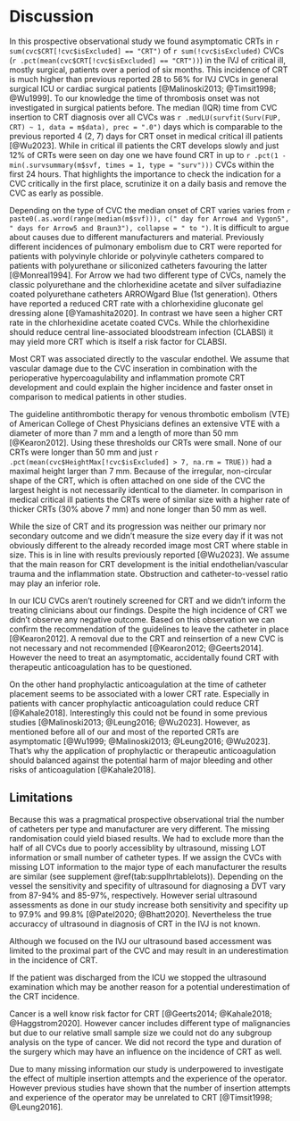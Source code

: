 # Discussion

In this prospective observational study
we found asymptomatic CRTs in `r sum(cvc$CRT[!cvc$isExcluded] == "CRT")` of `r sum(!cvc$isExcluded)` CVCs (`r .pct(mean(cvc$CRT[!cvc$isExcluded] == "CRT"))`) in the IVJ of critical ill, mostly surgical, patients over a period of six months.
This incidence of CRT is much higher than previous reported 28 to 56% for IVJ CVCs in general surgical ICU or cardiac surgical patients [@Malinoski2013; @Timsit1998; @Wu1999].
To our knowledge the time of thrombosis onset was not investigated in surgical patients before.
The median (IQR) time from CVC insertion to CRT diagnosis over all CVCs was `r .medLU(survfit(Surv(FUP, CRT) ~ 1, data = m$data), prec = ".0")` days which is comparable to the previous reported 4 (2, 7) days
for CRT onset in medical critical ill patients [@Wu2023].
While in critical ill patients the CRT develops slowly and just 12% of CRTs were seen on day one we have found CRT in up to `r .pct(1 - min(.survsummary(m$svf, times = 1, type = "surv")))` CVCs within the first 24 hours.
That highlights the importance to check the indication for a CVC critically in the first place, scrutinize it on a daily basis and remove the CVC as early as possible.

Depending on the type of CVC the median onset of CRT varies
varies from `r paste0(.as.word(range(median(m$svf))), c(" day for Arrow4 and Vygon5", " days for Arrow5 and Braun3"), collapse = " to ")`.
It is difficult to argue about causes due to different manufacturers and material.
Previously different incidences of pulmonary embolism due to CRT were reported for patients with
polyvinyle chloride or polyvinyle catheters compared to patients with
polyurethane or siliconized catheters favouring the latter [@Monreal1994].
For Arrow we had two different type of CVCs, namely the classic polyurethane and the
chlorhexidine acetate and silver sulfadiazine coated polyurethane catheters ARROWgard Blue (1st generation).
Others have reported a reduced CRT rate with a chlorhexidine gluconate gel dressing alone [@Yamashita2020].
In contrast we have seen a higher CRT rate in the chlorhexidine acetate coated CVCs.
While the chlorhexidine should reduce central line-associated bloodstream infection (CLABSI) it may yield more CRT which is itself a risk factor for CLABSI.

Most CRT was associated directly to the vascular endothel.
We assume that vascular damage due to the CVC inseration in combination with
the perioperative hypercoagulability and inflammation promote CRT development and could explain the higher incidence and faster onset in comparison to medical patients in other studies.

The guideline antithrombotic therapy for venous thrombotic embolism (VTE) of American College of Chest Physicians defines an extensive VTE with a diameter of more than 7 mm and a length of more than 50 mm [@Kearon2012].
Using these thresholds our CRTs were small.
None of our CRTs were longer than 50 mm and just `r .pct(mean(cvc$HeightMax[!cvc$isExcluded] > 7, na.rm = TRUE))` had a maximal height larger than 7 mm.
Because of the irregular, non-circular shape of the CRT, which is often attached on one side of the CVC the largest height is not necessarily identical to the diameter.
In comparison in medical critical ill patients the CRTs were of similar size with a higher rate of thicker CRTs (30% above 7 mm) and none longer than 50 mm as well.

While the size of CRT and its progression was neither our primary nor secondary outcome and we didn't measure the size every day if it was not obviously different to the already recorded image most CRT where stable in size.
This is in line with results previously reported [@Wu2023].
We assume that the main reason for CRT development is the initial endothelian/vascular trauma and the inflammation state.
Obstruction and catheter-to-vessel ratio may play an inferior role.

In our ICU CVCs aren't routinely screened for CRT and we didn't inform the treating clinicians about our findings.
Despite the high incidence of CRT we didn't observe any negative outcome.
Based on this observation we can confirm the recommendation of the guidelines to leave the catheter in place [@Kearon2012].
A removal due to the CRT and reinsertion of a new CVC is not necessary and not recommended [@Kearon2012; @Geerts2014].
However the need to treat an asymptomatic, accidentally found CRT with therapeutic anticoagulation has to be questioned.

On the other hand prophylactic anticoagulation at the time of catheter placement seems to be associated with a lower CRT rate.
Especially in patients with cancer prophylactic anticoagulation could reduce CRT [@Kahale2018].
Interestingly this could not be found in some previous studies [@Malinoski2013; @Leung2016; @Wu2023].
However, as mentioned before all of our and most of the reported CRTs are asymptomatic [@Wu1999; @Malinoski2013; @Leung2016; @Wu2023].
That's why the application of prophylactic or therapeutic anticoagulation should balanced against the potential harm of major bleeding and other risks of anticoagulation [@Kahale2018].

## Limitations

Because this was a pragmatical prospective observational trial the number of catheters per type and manufacturer are very different.
The missing randomisation could yield biased results.
We had to exclude more than the half of all CVCs due to poorly accessiblity by ultrasound, missing LOT information or small number of catheter types.
If we assign the CVCs with missing LOT information to the major type of each manufacturer the results are similar (see supplement \@ref(tab:supplhrtablelots)).
Depending on the vessel the sensitivity and specifity of ultrasound for diagnosing a DVT vary from 87-94% and 85-97%, respectively.
However serial ultrasound assessments as done in our study increase both sensitivity and specifity up to 97.9% and 99.8% [@Patel2020; @Bhatt2020].
Nevertheless the true accuraccy of ultrasound in diagnosis of CRT in the IVJ is not known.

Although we focused on the IVJ our ultrasound based accessment was limited to the proximal part of the CVC and may result in an underestimation in the incidence of CRT.

If the patient was discharged from the ICU we stopped the ultrasound examination which may be another reason for a potential underestimation of the CRT incidence.

Cancer is a well know risk factor for CRT [@Geerts2014; @Kahale2018; @Haggstrom2020].
However cancer includes different type of malignancies but due to our relative small sample size we could not do any subgroup analysis on the type of cancer.
We did not record the type and duration of the surgery which may have an influence on the incidence of CRT as well.

Due to many missing information our study is underpowered to investigate the effect of multiple insertion attempts and the experience of the operator.
However previous studies have shown that the number of insertion attempts and experience of the operator may be unrelated to CRT [@Timsit1998; @Leung2016].
